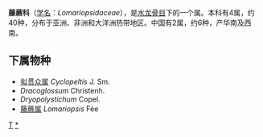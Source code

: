 {{Automatic Taxobox
| taxon = Lomariopsidaceae
| authority = Alston
}}

'''藤蕨科'''（[[学名|学名]]：''Lomariopsidaceae''），是[[水龙骨目|水龙骨目]]下的一个属。本科有4属，约40种，分布于亚洲、非洲和大洋洲热带地区。中国有2属，约6种，产华南及西南。

==下属物种==
* [[拟贯众属|拟贯众属]] ''Cyclopeltis'' J. Sm.
* ''Dracoglossum'' Christenh.
* ''Dryopolystichum'' Copel.
* [[藤蕨属|藤蕨属]] ''Lomariopsis'' Fée

{{taxonbar}}
[[Category:_水龙骨目|T]]
[[Category:_藤蕨科|*]]